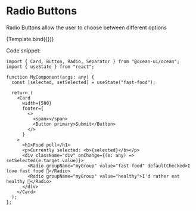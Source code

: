 
<Meta title="MDX/UI/Radio" component={Radio} />

# Radio Buttons
Radio Buttons allow the user to choose between different options

<Canvas>
  <Story
    name="Default"
  >
    {Template.bind({})}
  </Story>
</Canvas>

Code snippet:

```tsx
import { Card, Button, Radio, Separator } from "@ocean-ui/ocean";
import { useState } from "react";

function MyComponent(args: any) {
  const [selected, setSelected] = useState("fast-food");

  return (
    <Card
      width={500}
      footer={
        <>
          <span></span>
          <Button primary>Submit</Button>
        </>
      }
    >
      <h1>Food poll</h1>
      <p>Currently selected: <b>{selected}</b></p>
      <div className="div" onChange={(e: any) => setSelected(e.target.value)}>
        <Radio groupName="myGroup" value="fast-food" defaultChecked>I love fast food 🍟</Radio>
        <Radio groupName="myGroup" value="healthy">I'd rather eat healthy 🥗</Radio>
      </div>
    </Card>
  );
};
```
